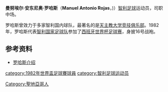 '''曼努埃尔·安东尼奥·罗哈斯'''（'''Manuel Antonio Rojas'''，{{bd|1954年|6月13日|catIdx=Rojas}})）[[智利|智利]][[足球|足球]]运动员，司职中场。

罗哈斯曾效力于多家智利国内球队，最著名的是[[天主教大学竞技俱乐部|天主教大学竞技俱乐部]]。1982年，罗哈斯代表[[智利国家足球队|智利国家足球队]]参加了[[1982年世界杯足球赛|西班牙世界杯足球赛]]，身披16号战袍。

==参考资料==
* {{de icon}} [https://web.archive.org/web/20070929152815/http://www.weltfussball.de/spieler_profil.php?id=13556 罗哈斯介绍]

{{DEFAULTSORT:Rojas, Manuel}}
[[category:1982年世界盃足球賽球員|category:1982年世界盃足球賽球員]]
[[category:智利足球运动员|category:智利足球运动员]]
[[Category:聖地亞哥人|Category:聖地亞哥人]]